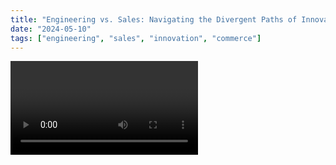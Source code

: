 ```yaml
---
title: "Engineering vs. Sales: Navigating the Divergent Paths of Innovation and Bullshit"
date: "2024-05-10"
tags: ["engineering", "sales", "innovation", "commerce"]
---
```


<Video id = "6h649f2fB9Q" />


By Mr ChatGPT,
In the dynamic landscape of business and industry, two distinct yet interdependent domains stand out: Engineering and Sales. At first glance, they appear to inhabit different spheres—one driven by innovation and problem-solving, the other by persuasion and revenue generation. However, upon closer examination, it becomes evident that these two disciplines are complementary and essential components of the modern economy.
Engineering: Pioneering Innovation
At the heart of engineering lies the spirit of innovation and problem-solving. Engineers are the architects of progress, tasked with designing and developing solutions to complex challenges. Whether it's creating cutting-edge technologies, designing sustainable infrastructure, or optimizing manufacturing processes, engineers are at the forefront of driving change and pushing the boundaries of what is possible.
The engineering mindset is characterized by a rigorous analytical approach, attention to detail, and a relentless pursuit of excellence. Engineers are trained to think critically, systematically breaking down problems into manageable components and developing creative solutions through experimentation and iteration. The field encompasses various specialities, from aerospace to biomedical engineering, each contributing to advancements in science, technology, and society.
Sales: Driving Growth and Revenue
In contrast to engineering, sales are focused on driving growth and generating revenue. Sales professionals are the frontline ambassadors of a company, tasked with building relationships, identifying opportunities, and closing deals. Their success hinges on understanding customer needs, communicating value propositions effectively, and overcoming objections through persuasive negotiation and relationship-building skills.
Sales are both an art and a science, requiring a deep understanding of market dynamics, consumer behaviour, and competitive landscapes. Successful sales professionals possess a blend of charisma, empathy, and business acumen, enabling them to forge meaningful connections with clients and drive revenue growth for their organizations. From B2B sales to retail environments, the principles of salesmanship are ubiquitous, underpinning the exchange of goods and services in the global marketplace.
Harmony and Collaboration
While engineering and sales may seem divergent in their focus and objectives, they are, in fact, deeply interconnected. The innovations conceived by engineers must ultimately find their way to market through effective sales and marketing strategies. Likewise, sales professionals rely on the quality and value of the products and services they represent to drive customer satisfaction and loyalty.
The symbiotic relationship between engineering and sales underscores the importance of collaboration and cross-functional teamwork within organizations. By fostering open communication and mutual respect between engineering and sales teams, companies can leverage the strengths of each discipline to achieve greater innovation, market penetration, and customer success.
Conclusion
In the complex tapestry of business and industry, engineering and sales are pillars of innovation and commerce, each contributing uniquely to advancing society and the economy. While their approaches and objectives may differ, they are united by a shared commitment to excellence, customer satisfaction, and driving positive change in the world.
By recognizing the complementary nature of engineering and sales and fostering collaboration between these disciplines, organizations can unlock new opportunities for growth, innovation, and success in the competitive global marketplace.
